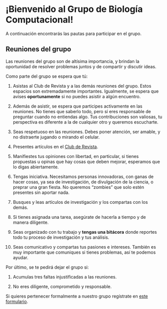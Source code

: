 # ¡Bienvenido al Grupo de Biología Computacional!

A continuación encontrarás las pautas para participar en el grupo.

## Reuniones del grupo

Las reuniones del grupo son de altísima importancia, y brindan la
oportunidad de resolver problemas juntos y de compartir y discutir ideas.

Como parte del grupo se espera que tú:

1. Asistas al Club de Revista y a las demás reuniones del grupo. Estos
   espacios son extremadamente importantes. Igualmente, se espera que avises
   **oportunamente** si no puedes asistir a algún encuentro.

1. Además de asistir, se espera que participes activamente en las reuniones.
   No tienes que saberlo todo, pero sí eres responsable de preguntar cuando
   no entiendas algo. Tus contribuciones son valiosas, tu perspectiva es
   diferente a la de cualquier otro y queremos escucharte.

1. Seas respetuoso en las reuniones. Debes poner atención, ser amable, y no
   distraerte jugando o mirando el celular.

1. Presentes artículos en el [Club de Revista](club-de-revista.qmd).

1. Manifiestes tus opiniones con libertad, en particular, si tienes
   propuestas u opinas que hay cosas que deben mejorar, esperamos que lo
   digas abiertamente.

1. Tengas iniciativa. Necesitamos personas innovadoras, con ganas de hacer
   cosas, ya sea de investigación, de divulgación de la ciencia, o preprar
   una gran fiesta. No queremos "zombies" que solo estén presentes sin
   aportar nada.

1. Busques y leas artículos de investigación y los compartas con los demás.

1. Si tienes asignada una tarea, asegúrate de hacerla a tiempo y de manera
   diligente.

1. Seas organizado con tu trabajo y **tengas una bitácora** donde reportes
   todo tu proceso de investigación y tus análisis.

1. Seas comunicativo y compartas tus pasiones e intereses. También es muy
   importante que comuniques si tienes problemas, así te podemos ayudar.

Por último, se te pedirá dejar el grupo si:

1. Acumulas tres faltas injustificadas a las reuniones.

1. No eres diligente, comprometido y responsable.

Si quieres pertenecer formalmente a nuestro grupo regístrate en [este
formulario](https://forms.gle/CXSkembQwAVbAnC5A).
